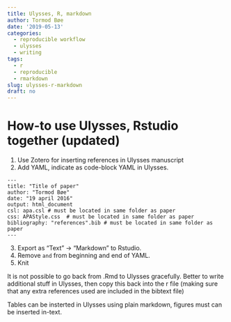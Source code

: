 ```yaml
---
title: Ulysses, R, markdown
author: Tormod Bøe
date: '2019-05-13'
categories:
  - reproducible workflow
  - ulysses
  - writing
tags:
  - r
  - reproducible
  - rmarkdown
slug: ulysses-r-markdown
draft: no
---
```


# How-to use Ulysses, Rstudio together (updated)

1. Use Zotero for inserting references in Ulysses manuscript 
2. Add YAML, indicate as code-block YAML in Ulysses.
```
---
title: "Title of paper"
author: "Tormod Bøe"
date: "19 april 2016"
output: html_document
csl: apa.csl # must be located in same folder as paper
css: APAStyle.css  # must be located in same folder as paper
bibliography: "references".bib # must be located in same folder as paper
---
```
3. Export as "Text" -> "Markdown" to Rstudio.
4. Remove ```` and ```` from beginning and end of YAML.
5. Knit

It is not possible to go back from .Rmd to Ulysses gracefully. Better to write additional stuff in Ulysses, then copy this back into the r file (making sure that any extra references used are included in the bibtext file)

Tables can be insterted in Ulysses using plain markdown, figures must can be inserted in-text.

